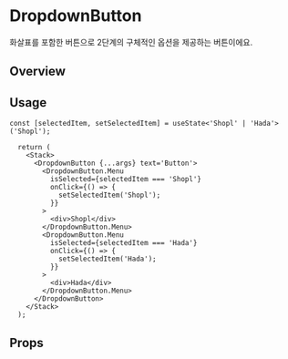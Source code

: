 
<Meta of={DropdownButtonStories} />

# DropdownButton
화살표를 포함한 버튼으로 2단계의 구체적인 옵션을 제공하는 버튼이에요.

## Overview
<Canvas of={DropdownButtonStories.Playground} />

## Usage
```tsx
const [selectedItem, setSelectedItem] = useState<'Shopl' | 'Hada'>('Shopl');

  return (
    <Stack>
      <DropdownButton {...args} text='Button'>
        <DropdownButton.Menu
          isSelected={selectedItem === 'Shopl'}
          onClick={() => {
            setSelectedItem('Shopl');
          }}
        >
          <div>Shopl</div>
        </DropdownButton.Menu>
        <DropdownButton.Menu
          isSelected={selectedItem === 'Hada'}
          onClick={() => {
            setSelectedItem('Hada');
          }}
        >
          <div>Hada</div>
        </DropdownButton.Menu>
      </DropdownButton>
    </Stack>
  );
```

## Props
<Controls of={DropdownButtonStories.Playground} />

